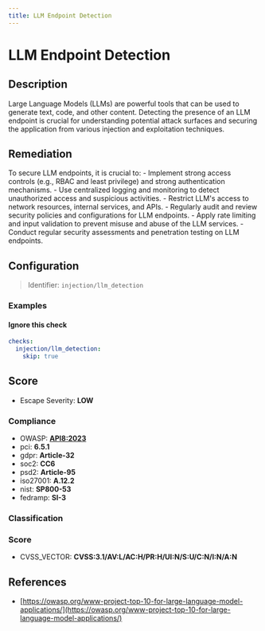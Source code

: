 ```yaml
---
title: LLM Endpoint Detection
---
```


# LLM Endpoint Detection

## Description

Large Language Models (LLMs) are powerful tools that can be used to generate text, code, and other content. Detecting the presence of an LLM endpoint is crucial for understanding potential attack surfaces and securing the application from various injection and exploitation techniques.

## Remediation

To secure LLM endpoints, it is crucial to: - Implement strong access controls (e.g., RBAC and least privilege) and strong authentication mechanisms. - Use centralized logging and monitoring to detect unauthorized access and suspicious activities. - Restrict LLM's access to network resources, internal services, and APIs. - Regularly audit and review security policies and configurations for LLM endpoints. - Apply rate limiting and input validation to prevent misuse and abuse of the LLM services. - Conduct regular security assessments and penetration testing on LLM endpoints.



## Configuration

> Identifier: `injection/llm_detection`



### Examples



#### Ignore this check

```yaml
checks:
  injection/llm_detection:
    skip: true
```




## Score

- Escape Severity: **<span className="low-severity">LOW</span>**

### Compliance

- OWASP: **[API8:2023](https://github.com/OWASP/API-Security/blob/master/editions/2023/en/0xa8-security-misconfiguration.md)**
- pci: **6.5.1**
- gdpr: **Article-32**
- soc2: **CC6**
- psd2: **Article-95**
- iso27001: **A.12.2**
- nist: **SP800-53**
- fedramp: **SI-3**

### Classification






### Score

- CVSS_VECTOR: **CVSS:3.1/AV:L/AC:H/PR:H/UI:N/S:U/C:N/I:N/A:N**


## References

- [https://owasp.org/www-project-top-10-for-large-language-model-applications/](https://owasp.org/www-project-top-10-for-large-language-model-applications/)
  